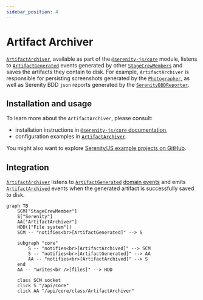 ```yaml
---
sidebar_position: 4
---
```


# Artifact Archiver

[`ArtifactArchiver`](/api/core/class/ArtifactArchiver), available as part of the [`@serenity-js/core`](/modules/core) module,
listens to [`ArtifactGenerated`](/api/core-events/class/ArtifactGenerated) events generated by other [`StageCrewMembers`](/modules/core/class/src/stage/StageCrewMember.ts~StageCrewMember.html)
and saves the artifacts they contain to disk. For example, `ArtifactArchiver` is responsible for persisting screenshots generated by the [`Photographer`](/api/web/class/Photographer), as well as Serenity BDD `json` reports
generated by the [`SerenityBDDReporter`](/api/serenity-bdd/class/SerenityBDDReporter).

## Installation and usage

To learn more about the `ArtifactArchiver`, please consult:
- installation instructions in [`@serenity-js/core` documentation](/api/core),
- configuration examples in [`ArtifactArchiver`](/api/core/class/ArtifactArchiver).

You might also want to explore [Serenity/JS example projects on GitHub](https://github.com/serenity-js/serenity-js/tree/main/examples).

## Integration

[`ArtifactArchiver`](/api/core/class/ArtifactArchiver~ArtifactArchiver.html) listens to [`ArtifactGenerated`](/api/core-events/class/ArtifactGenerated) [domain events](/handbook/reporting/domain-events)
and emits [`ArtifactArchived`](/api/core-events/class/ArtifactArchived) events when the generated artifact is successfully saved to disk.

```mermaid
graph TB
    SCM["StageCrewMember"]
    S["Serenity"]
    AA["ArtifactArchiver"]
    HDD(["File system"])
    SCM -- "notifies<br>[ArtifactGenerated]" --> S

    subgraph "core"
        S -- "notifies<br>[ArtifactArchived]" --> SCM
        S -- "notifies<br>[ArtifactGenerated]" --> AA
        AA -- "notifies<br>[ArtifactArchived]" --> S
    end
    AA -- "writes<br />[files]" --> HDD

    class SCM socket
    click S "/api/core"
    click AA "/api/core/class/ArtifactArchiver"
```
